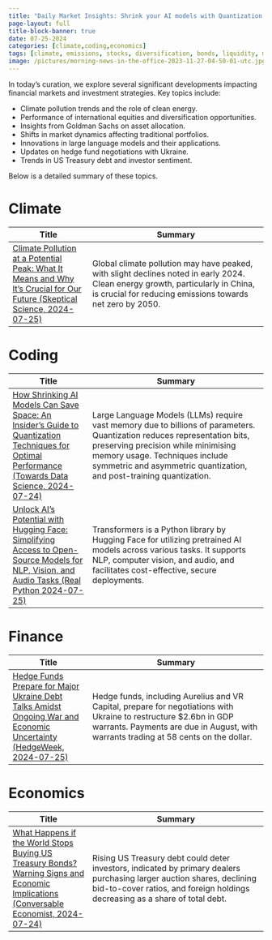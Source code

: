 ```yaml
---
title: "Daily Market Insights: Shrink your AI models with Quantization and Climate Progress (25.07.2024)"
page-layout: full
title-block-banner: true
date: 07-25-2024
categories: [climate,coding,economics]
tags: [climate, emissions, stocks, diversification, bonds, liquidity, markets, quantization, models, debt]
image: /pictures/morning-news-in-the-office-2023-11-27-04-50-01-utc.jpg
---
```


In today's curation, we explore several significant developments impacting financial markets and investment strategies. Key topics include:

- Climate pollution trends and the role of clean energy.
- Performance of international equities and diversification opportunities.
- Insights from Goldman Sachs on asset allocation.
- Shifts in market dynamics affecting traditional portfolios.
- Innovations in large language models and their applications.
- Updates on hedge fund negotiations with Ukraine.
- Trends in US Treasury debt and investor sentiment.

Below is a detailed summary of these topics.



# Climate
| Title | Summary |
|-----|-----------|
| [Climate Pollution at a Potential Peak: What It Means and Why It's Crucial for Our Future (Skeptical Science, 2024-07-25)](https://skepticalscience.com/climate-pollution-maybe-peaked.html)   | Global climate pollution may have peaked, with slight declines noted in early 2024. Clean energy growth, particularly in China, is crucial for reducing emissions towards net zero by 2050. |

# Coding
| Title | Summary |
|-----|-----------|
| [How Shrinking AI Models Can Save Space: An Insider's Guide to Quantization Techniques for Optimal Performance (Towards Data Science, 2024-07-24)](https://towardsdatascience.com/a-visual-guide-to-quantization-930ebcd9be94?source=rss----7f60cf5620c9---4)   | Large Language Models (LLMs) require vast memory due to billions of parameters. Quantization reduces representation bits, preserving precision while minimising memory usage. Techniques include symmetric and asymmetric quantization, and post-training quantization. |
| [Unlock AI's Potential with Hugging Face: Simplifying Access to Open-Source Models for NLP, Vision, and Audio Tasks (Real Python 2024-07-25)](https://realpython.com/huggingface-transformers/)   | Transformers is a Python library by Hugging Face for utilizing pretrained AI models across various tasks. It supports NLP, computer vision, and audio, and facilitates cost-effective, secure deployments. |


# Finance
| Title | Summary |
|-----|-----------|
| [Hedge Funds Prepare for Major Ukraine Debt Talks Amidst Ongoing War and Economic Uncertainty (HedgeWeek, 2024-07-25)](https://www.hedgeweek.com/hedge-funds-gear-up-for-2-6bn-ukraine-debt-restructuring/)   | Hedge funds, including Aurelius and VR Capital, prepare for negotiations with Ukraine to restructure $2.6bn in GDP warrants. Payments are due in August, with warrants trading at 58 cents on the dollar. |

# Economics
| Title | Summary |
|-----|-----------|
| [What Happens if the World Stops Buying US Treasury Bonds? Warning Signs and Economic Implications (Conversable Economist, 2024-07-24)](https://conversableeconomist.com/2024/07/24/if-demand-for-us-treasury-bonds-dried-up-what-warning-signs-would-flash/)   | Rising US Treasury debt could deter investors, indicated by primary dealers purchasing larger auction shares, declining bid-to-cover ratios, and foreign holdings decreasing as a share of total debt. |


